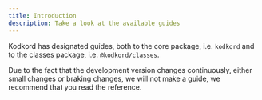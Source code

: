 ```yaml
---
title: Introduction
description: Take a look at the available guides
---
```


Kodkord has designated guides, both to the core package, i.e. `kodkord` and to the classes package, i.e. `@kodkord/classes`.

<CardGrid>
  <LinkCard
    title="Core Guide"
    href="/guide/core/introduction/"
    description="See the guide of all Kodkord Core"
  />
  <LinkCard
    title="Classes Guide"
    href="/guide/classes/introduction/"
    description="See the guide of all Kodkord Classes"
  />
</CardGrid>

<Aside>
  Due to the fact that the development version changes continuously, either small changes or braking changes, we will not make a guide, we recommend that you read the reference.
</Aside>